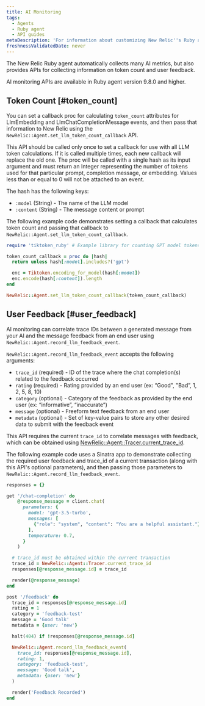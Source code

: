 ```yaml
---
title: AI Monitoring
tags:
  - Agents
  - Ruby agent
  - API guides
metaDescription: 'For information about customizing New Relic''s Ruby agent for AI monitoring.'
freshnessValidatedDate: never
---
```


The New Relic Ruby agent automatically collects many AI metrics, but also provides APIs for collecting information on token count and user feedback.

<Callout variant="important">
  AI monitoring APIs are available in Ruby agent version 9.8.0 and higher.
</Callout>

## Token Count [#token_count]

You can set a callback proc for calculating `token_count` attributes for LlmEmbedding and LlmChatCompletionMessage events, and then pass that information to New Relic using the `NewRelic::Agent.set_llm_token_count_callback` API.

This API should be called only once to set a callback for use with all LLM token calculations. If it is called multiple times, each new callback will replace the old one. The proc will be called with a single hash as its input argument and must return an Integer representing the number of tokens used for that particular prompt, completion message, or embedding. Values less than or equal to 0 will not be attached to an event.

The hash has the following keys:
* `:model` (String) - The name of the LLM model
* `:content` (String) - The message content or prompt

The following example code demonstrates setting a callback that calculates token count and passing that callback to `NewRelic::Agent.set_llm_token_count_callback`.

```rb
require 'tiktoken_ruby' # Example library for counting GPT model tokens used

token_count_callback = proc do |hash|
  return unless hash[:model].includes?('gpt')

  enc = Tiktoken.encoding_for_model(hash[:model])
  enc.encode(hash[:content]).length
end

NewRelic::Agent.set_llm_token_count_callback(token_count_callback)
```

## User Feedback [#user_feedback]

AI monitoring can correlate trace IDs between a generated message from your AI and the message feedback from an end user using `NewRelic::Agent.record_llm_feedback_event`.

`NewRelic::Agent.record_llm_feedback_event` accepts the following arguments:
* `trace_id` (required) - ID of the trace where the chat completion(s) related to the feedback occurred
* `rating` (required) - Rating provided by an end user (ex: “Good", "Bad”, 1, 2, 5, 8, 10)
* `category` (optional) - Category of the feedback as provided by the end user (ex: “informative”, “inaccurate”)
* `message` (optional) - Freeform text feedback from an end user
* `metadata` (optional) - Set of key-value pairs to store any other desired data to submit with the feedback event

This API requires the current `trace_id` to correlate messages with feedback, which can be obtained using [NewRelic::Agent::Tracer.current_trace_id](https://www.rubydoc.info/gems/newrelic_rpm/NewRelic/Agent/Tracer#current_trace_id-class_method).

The following example code uses a Sinatra app to demonstrate collecting the required user feedback and trace_id of a current transaction (along with this API's optional parameters), and then passing those parameters to `NewRelic::Agent.record_llm_feedback_event`.

```rb
responses = {}

get '/chat-completion' do
    @response_message = client.chat(
      parameters: {
        model: 'gpt-3.5-turbo',
        messages: [ 
          {"role": "system", "content": "You are a helpful assistant."},
        ],
        temperature: 0.7,
      }
    )

  # trace_id must be obtained within the current transaction
  trace_id = NewRelic::Agent::Tracer.current_trace_id
  responses[@response_message.id] = trace_id

  render(@response_message)
end

post '/feedback' do
  trace_id = responses[@response_message.id]
  rating = 1
  category = 'feedback-test'
  message = 'Good talk'
  metadata = {user: 'new'}

  halt(404) if !responses[@response_message.id]

  NewRelic::Agent.record_llm_feedback_event(
    trace_id: responses[@response_message.id],
    rating: 1,
    category: 'feedback-test',
    message: 'Good talk',
    metadata: {user: 'new'}
  )

  render('Feedback Recorded')
end
```
